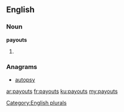 ==English==

===Noun===
'''payouts'''

# {{plural of|[[payout]]}}

===Anagrams===
* [[autopsy#English|autopsy]]

[[Category:English plurals]]

[[ar:payouts]]
[[fr:payouts]]
[[ku:payouts]]
[[my:payouts]]